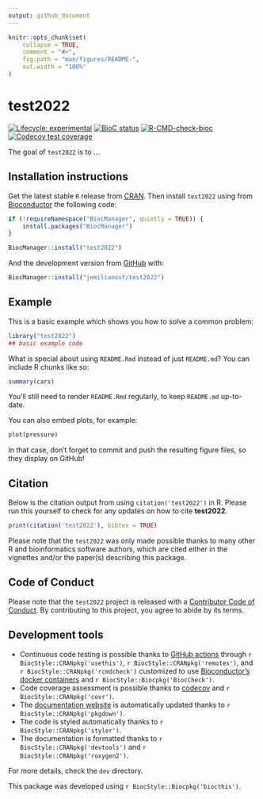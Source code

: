 ```yaml
---
output: github_document
---
```


<!-- README.md is generated from README.Rmd. Please edit that file -->

```r
knitr::opts_chunk$set(
    collapse = TRUE,
    comment = "#>",
    fig.path = "man/figures/README-",
    out.width = "100%"
)
```

# test2022

<!-- badges: start -->
[![Lifecycle: experimental](https://img.shields.io/badge/lifecycle-experimental-orange.svg)](https://lifecycle.r-lib.org/articles/stages.html#experimental)
[![BioC status](http://www.bioconductor.org/shields/build/release/bioc/test2022.svg)](https://bioconductor.org/checkResults/release/bioc-LATEST/test2022)
[![R-CMD-check-bioc](https://github.com/jemilianosf/test2022/workflows/R-CMD-check-bioc/badge.svg)](https://github.com/jemilianosf/test2022/actions)
[![Codecov test coverage](https://codecov.io/gh/jemilianosf/test2022/branch/master/graph/badge.svg)](https://codecov.io/gh/jemilianosf/test2022?branch=master)
<!-- badges: end -->

The goal of `test2022` is to ...

## Installation instructions

Get the latest stable `R` release from [CRAN](http://cran.r-project.org/). Then install `test2022` using from [Bioconductor](http://bioconductor.org/) the following code:

```r
if (!requireNamespace("BiocManager", quietly = TRUE)) {
    install.packages("BiocManager")
}

BiocManager::install("test2022")
```

And the development version from [GitHub](https://github.com/jemilianosf/test2022) with:

```r
BiocManager::install("jemilianosf/test2022")
```
## Example

This is a basic example which shows you how to solve a common problem:

```r
library("test2022")
## basic example code
```

What is special about using `README.Rmd` instead of just `README.md`? You can include R chunks like so:

```r
summary(cars)
```

You'll still need to render `README.Rmd` regularly, to keep `README.md` up-to-date.

You can also embed plots, for example:

```r
plot(pressure)
```

In that case, don't forget to commit and push the resulting figure files, so they display on GitHub!

## Citation

Below is the citation output from using `citation('test2022')` in R. Please
run this yourself to check for any updates on how to cite __test2022__.

```r
print(citation('test2022'), bibtex = TRUE)
```

Please note that the `test2022` was only made possible thanks to many other R and bioinformatics software authors, which are cited either in the vignettes and/or the paper(s) describing this package.

## Code of Conduct

Please note that the `test2022` project is released with a [Contributor Code of Conduct](http://bioconductor.org/about/code-of-conduct/). By contributing to this project, you agree to abide by its terms.

## Development tools

* Continuous code testing is possible thanks to [GitHub actions](https://www.tidyverse.org/blog/2020/04/usethis-1-6-0/)  through `r BiocStyle::CRANpkg('usethis')`, `r BiocStyle::CRANpkg('remotes')`, and `r BiocStyle::CRANpkg('rcmdcheck')` customized to use [Bioconductor's docker containers](https://www.bioconductor.org/help/docker/) and `r BiocStyle::Biocpkg('BiocCheck')`.
* Code coverage assessment is possible thanks to [codecov](https://codecov.io/gh) and `r BiocStyle::CRANpkg('covr')`.
* The [documentation website](http://jemilianosf.github.io/test2022) is automatically updated thanks to `r BiocStyle::CRANpkg('pkgdown')`.
* The code is styled automatically thanks to `r BiocStyle::CRANpkg('styler')`.
* The documentation is formatted thanks to `r BiocStyle::CRANpkg('devtools')` and `r BiocStyle::CRANpkg('roxygen2')`.

For more details, check the `dev` directory.

This package was developed using `r BiocStyle::Biocpkg('biocthis')`.



